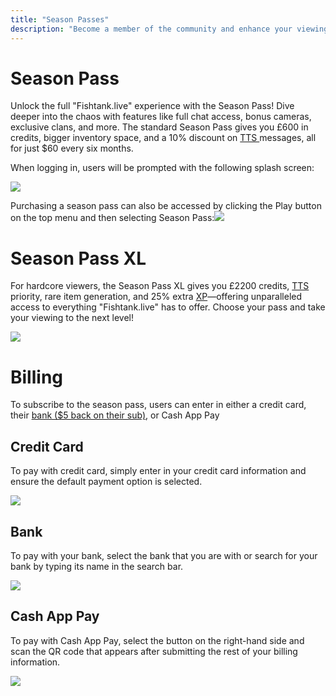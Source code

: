 ```yaml
---
title: "Season Passes"
description: "Become a member of the community and enhance your viewing experience at Fishtank.live"
---
```


#

# Season Pass

Unlock the full "Fishtank.live" experience with the Season Pass! Dive deeper into the chaos with features like full chat access, bonus cameras, exclusive clans, and more. The standard Season Pass gives you £600 in credits, bigger inventory space, and a 10% discount on [TTS ](https://fishtanklive.mintlify.app/pages/site/tts-sfx)messages, all for just $60 every six months.&#x20;

When logging in, users will be prompted with the following splash screen:

![](/seasonpasspopup.png)

Purchasing a season pass can also be accessed by clicking the Play button on the top menu and then selecting Season Pass:![](/SEASONPASS.png)

# Season Pass XL

For hardcore viewers, the Season Pass XL gives you £2200 credits, [TTS ](https://fishtanklive.mintlify.app/pages/site/tts-sfx)priority, rare item generation, and 25% extra [XP](https://fishtanklive.mintlify.app/pages/features/xp)—offering unparalleled access to everything "Fishtank.live" has to offer. Choose your pass and take your viewing to the next level!

![](/seasonpassxlorreg.png)

# Billing

To subscribe to the season pass, users can enter in either a credit card, their [bank ($5 back on their sub)](https://link.com/promotion-terms), or Cash App Pay

## Credit Card

To pay with credit card, simply enter in your credit card information and ensure the default payment option is selected.

![](/seasonpasssubscription.png)

## Bank

To pay with your bank, select the bank that you are with or search for your bank by typing its name in the search bar.&#x20;

![](/bank.png)

## Cash App Pay

To pay with Cash App Pay, select the button on the right-hand side and scan the QR code that appears after submitting the rest of your billing information.&#x20;

![](/cashapppay.png)